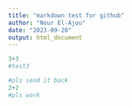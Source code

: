 ```yaml
---
title: "markdown test for github"
author: "Nour El-Ajou"
date: "2023-09-28"
output: html_document
---
```



```r
3+3
#test3

#pls send it back
2+2
#pls work
```

